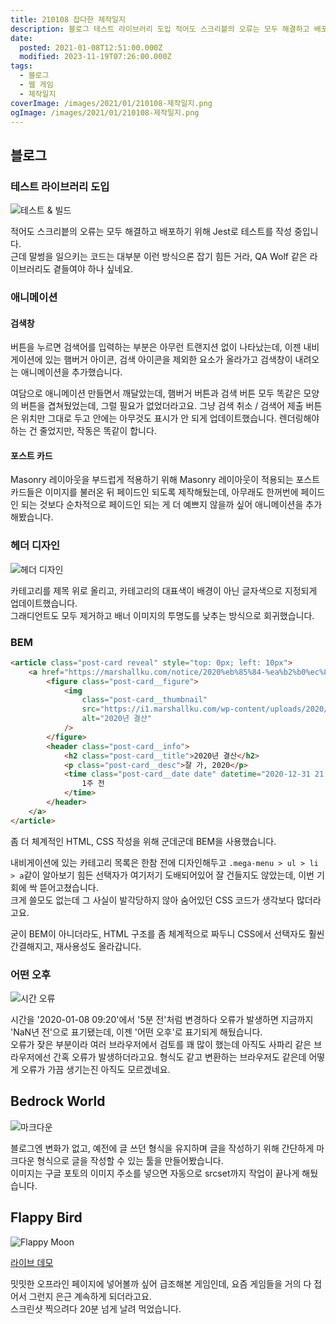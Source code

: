```yaml
---
title: 210108 잡다한 제작일지
description: 블로그 테스트 라이브러리 도입 적어도 스크리븥의 오류는 모두 해결하고 배포하기 위해 Jest로 테스트를 작성 중입니다.근데 말썽을 일으키는 코드는 대부분 이런 방식으론 잡기 힘든 거라, QA Wolf 같은 라이브러리도 곁들여야 하나 싶네요. 애니메이션 검색창 버튼을 누르면 검색어를 입력하는 부분은 아무런 트랜지션 없이 나타났는데, 이젠 내비게이션에 있는 햄버거 아이콘, 검색 아이콘을 제외한 요소가 올라가고 검색창이 내려오는 애니메이션을
date:
  posted: 2021-01-08T12:51:00.000Z
  modified: 2023-11-19T07:26:00.000Z
tags:
  - 블로그
  - 웹 게임
  - 제작일지
coverImage: /images/2021/01/210108-제작일지.png
ogImage: /images/2021/01/210108-제작일지.png
---
```


## 블로그

### 테스트 라이브러리 도입

![테스트 & 빌드](/images/2021/01/npm-run-build.png)

적어도 스크리븥의 오류는 모두 해결하고 배포하기 위해 Jest로 테스트를 작성 중입니다.  
근데 말썽을 일으키는 코드는 대부분 이런 방식으론 잡기 힘든 거라, QA Wolf 같은 라이브러리도 곁들여야 하나 싶네요.

### 애니메이션

#### 검색창

버튼을 누르면 검색어를 입력하는 부분은 아무런 트랜지션 없이 나타났는데, 이젠 내비게이션에 있는 햄버거 아이콘, 검색 아이콘을 제외한 요소가 올라가고 검색창이 내려오는 애니메이션을 추가했습니다.

여담으로 애니메이션 만들면서 깨달았는데, 햄버거 버튼과 검색 버튼 모두 똑같은 모양의 버튼을 겹쳐뒀었는데, 그럴 필요가 없었더라고요. 그냥 검색 취소 / 검색어 제출 버튼은 위치만 그대로 두고 안에는 아무것도 표시가 안 되게 업데이트했습니다. 렌더링해야 하는 건 줄었지만, 작동은 똑같이 합니다.

#### 포스트 카드

Masonry 레이아웃을 부드럽게 적용하기 위해 Masonry 레이아웃이 적용되는 포스트 카드들은 이미지를 불러온 뒤 페이드인 되도록 제작해뒀는데, 아무래도 한꺼번에 페이드인 되는 것보다 순차적으로 페이드인 되는 게 더 예쁘지 않을까 싶어 애니메이션을 추가해봤습니다.

### 헤더 디자인

![헤더 디자인](/images/2021/01/banner.png)

카테고리를 제목 위로 올리고, 카테고리의 대표색이 배경이 아닌 글자색으로 지정되게 업데이트했습니다.  
그래디언트도 모두 제거하고 배너 이미지의 투명도를 낮추는 방식으로 회귀했습니다.

### BEM

```html
<article class="post-card reveal" style="top: 0px; left: 10px">
    <a href="https://marshallku.com/notice/2020%eb%85%84-%ea%b2%b0%ec%82%b0">
        <figure class="post-card__figure">
            <img
                class="post-card__thumbnail"
                src="https://i1.marshallku.com/wp-content/uploads/2020/12/2020-결산-400x400.png"
                alt="2020년 결산"
            />
        </figure>
        <header class="post-card__info">
            <h2 class="post-card__title">2020년 결산</h2>
            <p class="post-card__desc">잘 가, 2020</p>
            <time class="post-card__date date" datetime="2020-12-31 21:56">
                1주 전
            </time>
        </header>
    </a>
</article>
```

좀 더 체계적인 HTML, CSS 작성을 위해 군데군데 BEM을 사용했습니다.

내비게이션에 있는 카테고리 목록은 한참 전에 디자인해두고 `.mega-menu > ul > li > a`같이 알아보기 힘든 선택자가 여기저기 도배되어있어 잘 건들지도 않았는데, 이번 기회에 싹 뜯어고쳤습니다.  
크게 쓸모도 없는데 그 사실이 발각당하지 않아 숨어있던 CSS 코드가 생각보다 많더라고요.

굳이 BEM이 아니더라도, HTML 구조를 좀 체계적으로 짜두니 CSS에서 선택자도 훨씬 간결해지고, 재사용성도 올라갑니다.

### 어떤 오후

![시간 오류](/images/2021/01/humantime-error.png)

시간을 '2020-01-08 09:20'에서 '5분 전'처럼 변경하다 오류가 발생하면 지금까지 'NaN년 전'으로 표기됐는데, 이젠 '어떤 오후'로 표기되게 해뒀습니다.  
오류가 잦은 부분이라 여러 브라우저에서 검토를 꽤 많이 했는데 아직도 사파리 같은 브라우저에선 간혹 오류가 발생하더라고요. 형식도 같고 변환하는 브라우저도 같은데 어떻게 오류가 가끔 생기는진 아직도 모르겠네요.

## Bedrock World

![마크다운](/images/2021/01/markdown.png)

블로그엔 변화가 없고, 예전에 글 쓰던 형식을 유지하며 글을 작성하기 위해 간단하게 마크다운 형식으로 글을 작성할 수 있는 툴을 만들어봤습니다.  
이미지는 구글 포토의 이미지 주소를 넣으면 자동으로 srcset까지 작업이 끝나게 해뒀습니다.

## Flappy Bird

![Flappy Moon](/images/2021/01/Flappy-Moon.png)

[라이브 데모](https://marshall-ku.github.io/Flappy-Bird/)

밋밋한 오프라인 페이지에 넣어볼까 싶어 급조해본 게임인데, 요즘 게임들을 거의 다 접어서 그런지 은근 계속하게 되더라고요.  
스크린샷 찍으려다 20분 넘게 날려 먹었습니다.